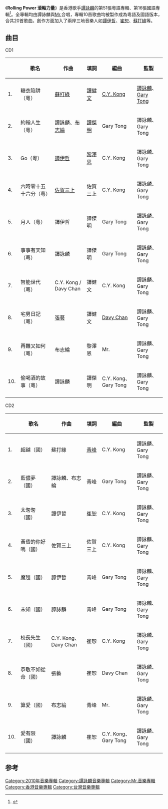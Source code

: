{{Album infobox | 
|  Name        = Rolling Power 滾軸力量
|  Type        = [[專輯|專輯]]
|  Artist      = [[譚詠麟|譚詠麟]]、[[Mr.|Mr.]]
|  Cover       = 
|  Background  = 
|  Released    = 2010年10月20日
|  Recorded    = 
|  Genre       = [[粵語流行音樂|粵語流行音樂]]、[[華語流行音樂|華語流行音樂]]
|  Length      = 
|  Label       = [[環球唱片_(香港)|環球唱片]]、[[新藝寶唱片|新藝寶唱片]]
|  Number      =
|  Producer    = [[譚詠麟|譚詠麟]]、[[唐奕聰|Gary Tong]]
|  Reviews     =
|  Misc        = {{Extra chronology
|  Artist      = [[譚詠麟|譚詠麟]]
|  Type        = [[專輯|專輯]]
|  Last album  = [[Mr._Tam_再度感動|Mr. Tam 再度感動]]<br>（2009）
|  This album  = '''Rolling Power 滾軸力量'''<br>（2010）
|  Next album  = [[一點光_Shine_A_Light|一點光 Shine A Light]]<br>（2012）
}}
{{Extra chronology
|  Artist      = [[Mr.|Mr.]]
|  Type        = [[專輯|專輯]]
|  Last album  = [[Everyone_Concert_01|Everyone Concert 01]]<br>（2010）
|  This album  = '''Rolling Power 滾軸力量'''<br>（2010）
|  Next album  = [[People_Sing_For_People|People Sing For People]]<br>（2011）
}}
}}
《'''Rolling Power 滾軸力量'''》是香港歌手[[譚詠麟|譚詠麟]]的第51張粵語專輯、第16張國語專輯<ref>{{Cite book|title=谭咏麟金曲100|last=孟欣主编|first=|publisher=北京：现代出版社|year=2006.08|isbn=7-80188-737-9|location=|pages=}}</ref>。全專輯均由譚詠麟與[[Mr.|Mr.]]合唱，專輯10首歌曲均被製作成為粵語及國語版本，合共20首歌曲。創作方面加入了兩岸三地音樂人如[[譚伊哲|譚伊哲]]、[[崔恕|崔恕]]、[[蘇打綠|蘇打綠]]等。

== 曲目 ==
;CD1
{| class="wikitable" width="70%"
|-
!
!歌名
!作曲
!填詞
!編曲
!監製
|-
| 1. || 糖衣陷阱（粵）|| [[蘇打綠|蘇打綠]] || [[譚健文|譚健文]] || [[江志仁|C.Y. Kong]] || [[譚詠麟|譚詠麟]]、[[唐奕聰|Gary Tong]]
|-
| 2. || 約翰人生（粵）|| 譚詠麟、[[布志綸|布志綸]] || [[譚傑明|譚傑明]] || Gary Tong || 譚詠麟、Gary Tong
|-
| 3. || Go（粵）|| [[譚伊哲|譚伊哲]] || [[黎澤恩|黎澤恩]] || C.Y. Kong || 譚詠麟、Gary Tong
|-
| 4. || 六時零十五十六分（粵）|| [[佐賀三上|佐賀三上]] || 佐賀三上 || C.Y. Kong || 譚詠麟、Gary Tong
|-
| 5. || 月人（粵）|| 譚伊哲 || 譚傑明 || Gary Tong || 譚詠麟、Gary Tong
|-
| 6. || 事事有天知（粵）|| 譚詠麟 || 譚傑明 || Gary Tong || 譚詠麟、Gary Tong
|-
| 7. || 智能世代（粵）|| C.Y. Kong / Davy Chan || 譚健文 || C.Y. Kong || 譚詠麟、Gary Tong
|-
| 8. || 宅男日記（粵）|| [[張藝|張藝]] || 譚健文 || [[Davy_Chan|Davy Chan]] || 譚詠麟、Gary Tong
|-
| 9. || 再難又如何（粵）|| 布志綸 || 黎澤恩 || Mr. || 譚詠麟、Gary Tong
|-
| 10. || 偷喝酒的故事（粵）|| 譚詠麟 || 譚傑明 || C.Y. Kong、Gary Tong || 譚詠麟、Gary Tong
|}

;CD2
{| class="wikitable" width="70%"
|-
!
!歌名
!作曲
!填詞
!編曲
!監製
|-
| 1. || 超越（國）|| 蘇打綠 || [[吳青峰|青峰]] || C.Y. Kong || 譚詠麟、Gary Tong
|-
| 2. || 藍儂夢（國）|| 譚詠麟、布志綸 || 青峰 || Gary Tong || 譚詠麟、Gary Tong
|-
| 3. || 太匆匆（國）|| 譚伊哲 || [[崔恕|崔恕]] || C.Y. Kong || 譚詠麟、Gary Tong
|-
| 4. || 黃昏的你好嗎（國）|| 佐賀三上 || 佐賀三上 || C.Y. Kong || 譚詠麟、Gary Tong
|-
| 5. || 魔毯（國）|| 譚伊哲 || 青峰 || Gary Tong || 譚詠麟、Gary Tong
|-
| 6. || 未知（國）|| 譚詠麟 || 青峰 || Gary Tong || 譚詠麟、Gary Tong
|-
| 7. || 校長先生（國）|| C.Y. Kong、Davy Chan || 崔恕 || C.Y. Kong || 譚詠麟、Gary Tong
|-
| 8. || 恭敬不如從命（國）|| 張藝 || 崔恕 || Davy Chan || 譚詠麟、Gary Tong
|-
| 9. || 算愛（國）|| 布志綸 || 青峰 || Mr. || 譚詠麟、Gary Tong
|-
| 10. || 愛有限（國）|| 譚詠麟 || 崔恕 || C.Y. Kong、Gary Tong || 譚詠麟、Gary Tong
|}

==参考==
{{reflist}}
{{譚詠麟}}

[[Category:2010年音樂專輯|Category:2010年音樂專輯]]
[[Category:譚詠麟音樂專輯|Category:譚詠麟音樂專輯]]
[[Category:Mr.音樂專輯|Category:Mr.音樂專輯]]
[[Category:香港音樂專輯|Category:香港音樂專輯]]
[[Category:台灣音樂專輯|Category:台灣音樂專輯]]